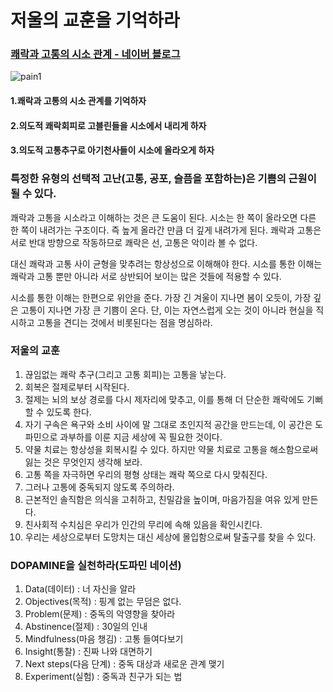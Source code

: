 # 저울의 교훈을 기억하라

### [쾌락과 고통의 시소 관계 - 네이버 블로그](https://blog.naver.com/j970330/223135084901)

![pain1](/pain1.png)

#### 1.쾌락과 고통의 시소 관계를 기억하자

#### 2.의도적 쾌락회피로 고블린들을 시소에서 내리게 하자

#### 3.의도적 고통추구로 아기천사들이 시소에 올라오게 하자

### 특정한 유형의 선택적 고난(고통, 공포, 슬픔을 포함하는)은 기쁨의 근원이 될 수 있다. 

쾌락과 고통을 시소라고 이해하는 것은 큰 도움이 된다.
시소는 한 쪽이 올라오면 다른 한 쪽이 내려가는 구조이다.
즉 높게 올라간 만큼 더 깊게 내려가게 된다.
쾌락과 고통은 서로 반대 방향으로 작동하므로 쾌락은 선, 고통은 악이라 볼 수 없다.

대신 쾌락과 고통 사이 균형을 맞추려는 항상성으로 이해해야 한다.
시소를 통한 이해는 쾌락과 고통 뿐만 아니라 서로 상반되어 보이는 많은 것들에 적용할 수 있다.

시소를 통한 이해는 한편으로 위안을 준다.
가장 긴 겨울이 지나면 봄이 오듯이, 가장 깊은 고통이 지나면 가장 큰 기쁨이 온다.
단, 이는 자연스럽게 오는 것이 아니라 현실을 직시하고 고통을 견디는 것에서 비롯된다는 점을 명심하라.


### 저울의 교훈

1. 끊임없는 쾌락 추구(그리고 고통 회피)는 고통을 낳는다.
2. 회복은 절제로부터 시작된다.
3. 절제는 뇌의 보상 경로를 다시 제자리에 맞추고, 이를 통해 더 단순한 쾌락에도 기뻐할 수 있도록 한다.
4. 자기 구속은 욕구와 소비 사이에 말 그대로 초인지적 공간을 만드는데, 이 공간은 도파민으로 과부하를 이룬 지금 세상에 꼭 필요한 것이다.
5. 약물 치료는 항상성을 회복시킬 수 있다. 하지만 약물 치료로 고통을 해소함으로써 잃는 것은 무엇인지 생각해 보라.
6. 고통 쪽을 자극하면 우리의 평형 상태는 쾌락 쪽으로 다시 맞춰진다.
7. 그러나 고통에 중독되지 않도록 주의하라.
8. 근본적인 솔직함은 의식을 고취하고, 친밀감을 높이며, 마음가짐을 여유 있게 만든다.
9. 친사회적 수치심은 우리가 인간의 무리에 속해 있음을 확인시킨다.
10. 우리는 세상으로부터 도망치는 대신 세상에 몰입함으로써 탈출구를 찾을 수 있다.

### DOPAMINE을 실천하라(도파민 네이션)

1. Data(데이터) : 너 자신을 알라
2. Objectives(목적) : 핑계 없는 무덤은 없다. 
3. Problem(문제) : 중독의 악영향을 찾아라
4. Abstinence(절제) : 30일의 인내
5. Mindfulness(마음 챙김) : 고통 들여다보기
6. Insight(통찰) : 진짜 나와 대면하기
7. Next steps(다음 단계) : 중독 대상과 새로운 관계 맺기
8. Experiment(실험) : 중독과 친구가 되는 법 
